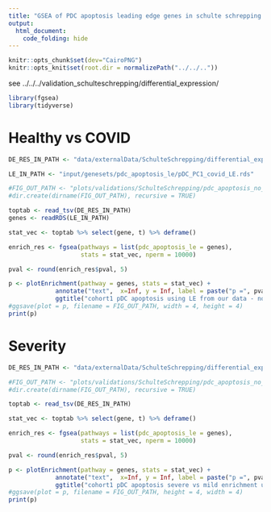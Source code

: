 ```yaml
---
title: "GSEA of PDC apoptosis leading edge genes in schulte schrepping et al. 2020 data"
output: 
  html_document:
    code_folding: hide
---
```


```r
knitr::opts_chunk$set(dev="CairoPNG")
knitr::opts_knit$set(root.dir = normalizePath("../../.."))
```

see ../../../validation_schulteschrepping/differential_expression/

```r
library(fgsea)
library(tidyverse)
```

# Healthy vs COVID

```r
DE_RES_IN_PATH <- "data/externalData/SchulteSchrepping/differential_expression_cohort1_no_cutoffs/sample_groups/t0_plus_healthy/results/healthy_vs_covid/toptables/COVID-Healthy/id.celltype/8_pDCs--model@healthy_vs_covid--coef@COVID-Healthy--toptab.tsv"

LE_IN_PATH <- "input/genesets/pdc_apoptosis_le/pDC_PC1_covid_LE.rds"

#FIG_OUT_PATH <- "plots/validations/SchulteSchrepping/pdc_apoptosis_no_cell_number_cutoff/pdc_apoptosis_cohort1_using_our_LE_no_cutoff_covid-healthy.pdf"
#dir.create(dirname(FIG_OUT_PATH), recursive = TRUE)

toptab <- read_tsv(DE_RES_IN_PATH)
genes <- readRDS(LE_IN_PATH)

stat_vec <- toptab %>% select(gene, t) %>% deframe()

enrich_res <- fgsea(pathways = list(pdc_apoptosis_le = genes),
                    stats = stat_vec, nperm = 10000)

pval <- round(enrich_res$pval, 5)

p <- plotEnrichment(pathway = genes, stats = stat_vec) +
             annotate("text",  x=Inf, y = Inf, label = paste("p =", pval), vjust=1, hjust=1) +
             ggtitle("cohort1 pDC apoptosis using LE from our data - no cell # cutoff")
#ggsave(plot = p, filename = FIG_OUT_PATH, width = 4, height = 4)
print(p)

```

# Severity

```r

DE_RES_IN_PATH <- "data/externalData/SchulteSchrepping/differential_expression_cohort1_no_cutoffs/sample_groups/t0_covid_only/results/severity/toptables/severe-mild/id.celltype/8_pDCs--model@severity--coef@severe-mild--toptab.tsv"

#FIG_OUT_PATH <- "plots/validations/SchulteSchrepping/pdc_apoptosis_no_cell_number_cutoff/pdc_apoptosis_cohort1_using_our_LE_no_cutoff_severe-mild.pdf"
#dir.create(dirname(FIG_OUT_PATH), recursive = TRUE)

toptab <- read_tsv(DE_RES_IN_PATH)

stat_vec <- toptab %>% select(gene, t) %>% deframe()

enrich_res <- fgsea(pathways = list(pdc_apoptosis_le = genes),
                    stats = stat_vec, nperm = 10000)

pval <- round(enrich_res$pval, 5)

p <- plotEnrichment(pathway = genes, stats = stat_vec) +
             annotate("text",  x=Inf, y = Inf, label = paste("p =", pval), vjust=1, hjust=1) +
             ggtitle("cohort1 pDC apoptosis severe vs mild enrichment using LE from our data \nno cell# cutoff")
#ggsave(plot = p, filename = FIG_OUT_PATH, height = 4, width = 4)
print(p)
```


